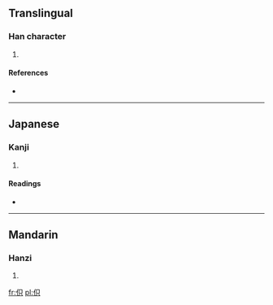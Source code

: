 ==Translingual==

===Han character===
{{Han char|rn=9|rad=人|as=05|sn=7|four=2628<sub>0</sub>|canj=人口金 (ORC)}}

# {{defn|Han|sort=人05}}

====References====
* {{Han ref|kx=0097.140|dkj=00488|dj=0206.020|hdz=10133.050|uh=4F3F|ud=20287|bh=CA68|bd=51816}}

----

==Japanese==

===Kanji===
{{ja-kanji|grade=|rs=人05}}

# {{defn|lang=ja|sort=人05}}

====Readings====
* {{ja-readings|on=[[い]] (i)|kun=[[おこたる]] (okotaru)}}

----

==Mandarin==

===Hanzi===
{{cmn-hanzi|pin=[[yì]] ([[yi4]])|wg=i<sup>4</sup>}}

# {{defn|lang=cmn|sort=人05}}

[[fr:伿]]
[[pl:伿]]